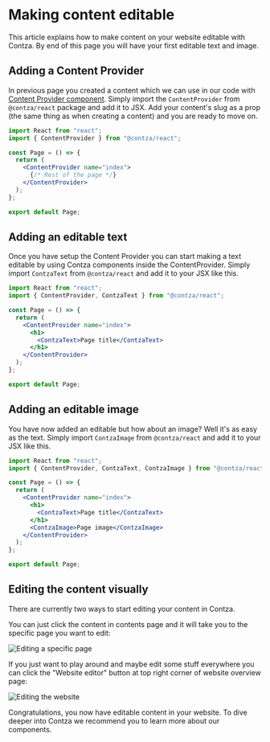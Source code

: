 # Making content editable
This article explains how to make content on your website editable with Contza. By end of this page you will have your first editable text and image.

## Adding a Content Provider
In previous page you created a content which we can use in our code with [Content Provider component](/components/content-provider).
Simply import the `ContentProvider` from `@contza/react` package and add it to JSX. Add your content's slug as a prop (the same thing as when creating a content) and you are ready to move on.

```jsx copy
import React from "react";
import { ContentProvider } from "@contza/react";

const Page = () => {
  return (
    <ContentProvider name="index">
      {/* Rest of the page */}
    </ContentProvider>
  );
};

export default Page;
```

## Adding an editable text
Once you have setup the Content Provider you can start making a text editable by using Contza components inside the ContentProvider.
Simply import `ContzaText` from `@contza/react` and add it to your JSX like this.
```jsx copy
import React from "react";
import { ContentProvider, ContzaText } from "@contza/react";

const Page = () => {
  return (
    <ContentProvider name="index">
      <h1>
        <ContzaText>Page title</ContzaText>
      </h1>
    </ContentProvider>
  );
};

export default Page;
```

## Adding an editable image
You have now added an editable but how about an image? Well it's as easy as the text.
Simply import `ContzaImage` from `@contza/react` and add it to your JSX like this.
```jsx copy
import React from "react";
import { ContentProvider, ContzaText, ContzaImage } from "@contza/react";

const Page = () => {
  return (
    <ContentProvider name="index">
      <h1>
        <ContzaText>Page title</ContzaText>
      </h1>
      <ContzaImage>Page image</ContzaImage>
    </ContentProvider>
  );
};

export default Page;
```

## Editing the content visually
There are currently two ways to start editing your content in Contza.

You can just click the content in contents page and it will take you to the specific page you want to edit:

![Editing a specific page](/images/contents.png)

If you just want to play around and maybe edit some stuff everywhere you can click the "Website editor" button at top right corner of website overview page:

![Editing the website](/images/dashboard.png)

Congratulations, you now have editable content in your website. To dive deeper into Contza we recommend you to learn more about our components.
